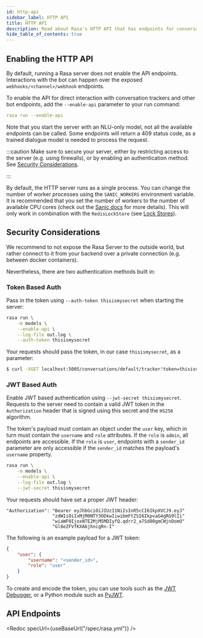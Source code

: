 ```yaml
---
id: http-api
sidebar_label: HTTP API
title: HTTP API
description: Read about Rasa's HTTP API that has endpoints for conversations, training models, and configuring your bot.
hide_table_of_contents: true
---
```



## Enabling the HTTP API

By default, running a Rasa server does not enable the API endpoints. Interactions
with the bot can happen over the exposed `webhooks/<channel>/webhook` endpoints.

To enable the API for direct interaction with conversation trackers and other
bot endpoints, add the `--enable-api` parameter to your run command:

```yaml
rasa run --enable-api
```

Note that you start the server with an NLU-only model, not all the available endpoints
can be called. Some endpoints will return a 409 status code, as a trained
dialogue model is needed to process the request.


:::caution
Make sure to secure your server, either by restricting access to the server (e.g. using firewalls), or
by enabling an authentication method. See [Security Considerations](./model-storage.mdx#server-security).

:::

By default, the HTTP server runs as a single process. You can change the number
of worker processes using the `SANIC_WORKERS` environment variable. It is
recommended that you set the number of workers to the number of available CPU cores
(check out the
[Sanic docs](https://sanic.readthedocs.io/en/latest/sanic/deploying.html#workers)
for more details). This will only work in combination with the
`RedisLockStore` (see [Lock Stores](./lock-stores)).


<a aria-hidden="true" tabIndex="-1" className="anchor enhancedAnchor" id="server-security"></a>

## Security Considerations

We recommend to not expose the Rasa Server to the outside world, but
rather connect to it from your backend over a private connection (e.g.
between docker containers).

Nevertheless, there are two authentication methods built in:

### Token Based Auth

Pass in the token using `--auth-token thisismysecret` when starting
the server:

```bash
rasa run \
    -m models \
    --enable-api \
    --log-file out.log \
    --auth-token thisismysecret
```

Your requests should pass the token, in our case `thisismysecret`,
as a parameter:

```bash
$ curl -XGET localhost:5005/conversations/default/tracker?token=thisismysecret
```

### JWT Based Auth

Enable JWT based authentication using `--jwt-secret thisismysecret`.
Requests to the server need to contain a valid JWT token in
the `Authorization` header that is signed using this secret
and the `HS256` algorithm.

The token's payload must contain an object under the `user` key,
which in turn must contain the `username` and `role` attributes.
If the `role` is `admin`, all endpoints are accessible.
If the `role` is `user`, endpoints with a `sender_id` parameter are only accessible
if the `sender_id` matches the payload's `username` property.

```bash
rasa run \
    -m models \
    --enable-api \
    --log-file out.log \
    --jwt-secret thisismysecret
```

Your requests should have set a proper JWT header:

```text
"Authorization": "Bearer eyJhbGciOiJIUzI1NiIsInR5cCI6IkpXVCJ9.eyJ"
                 "zdWIiOiIxMjM0NTY3ODkwIiwibmFtZSI6IkpvaG4gRG9lIi"
                 "wiaWF0IjoxNTE2MjM5MDIyfQ.qdrr2_a7Sd80gmCWjnDomO"
                 "Gl8eZFVfKXA6jhncgRn-I"
```

The following is an example payload for a JWT token:

```json
{
    "user": {
        "username": "<sender_id>",
        "role": "user"
    }
}
```

To create and encode the token, you can use tools such as the [JWT Debugger](https://jwt.io/), or a Python module such as [PyJWT](https://pyjwt.readthedocs.io/en/latest/).

## API Endpoints

<Redoc specUrl={useBaseUrl("/spec/rasa.yml")} />
